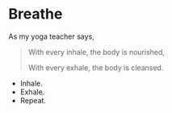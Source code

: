 # Breathe

As my yoga teacher says,

> With every inhale, the body is nourished,
> 
> With every exhale, the body is cleansed.

- Inhale.
- Exhale.
- Repeat.
